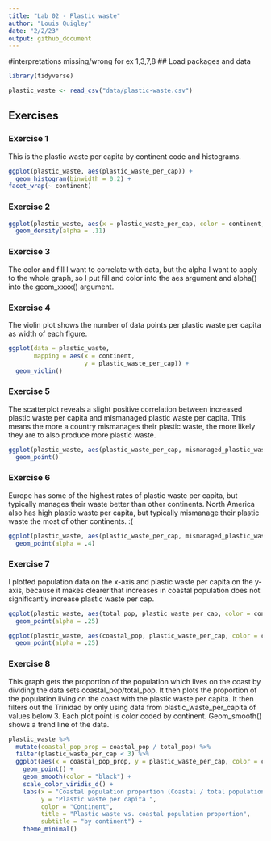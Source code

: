```yaml
---
title: "Lab 02 - Plastic waste"
author: "Louis Quigley"
date: "2/2/23"
output: github_document
---
```

#interpretations missing/wrong for ex 1,3,7,8 
## Load packages and data

```r
library(tidyverse) 
```

```r
plastic_waste <- read_csv("data/plastic-waste.csv")
```

## Exercises

### Exercise 1

This is the plastic waste per capita by continent code and histograms.

```r
ggplot(plastic_waste, aes(plastic_waste_per_cap)) +
  geom_histogram(binwidth = 0.2) +
facet_wrap(~ continent)
```

### Exercise 2

```r
ggplot(plastic_waste, aes(x = plastic_waste_per_cap, color = continent, fill = continent)) +
  geom_density(alpha = .11)
```

### Exercise 3

The color and fill I want to correlate with data, but the alpha I want to apply to the whole graph, so I put fill and color into the aes argument and alpha() into the geom_xxxx() argument. 

### Exercise 4

The violin plot shows the number of data points per plastic waste per capita as width of each figure. 

```r
ggplot(data = plastic_waste, 
       mapping = aes(x = continent, 
                     y = plastic_waste_per_cap)) +
  geom_violin()
```

### Exercise 5

The scatterplot reveals a slight positive correlation between increased plastic waste per capita and mismanaged plastic waste per capita. This means the more a country mismanages their plastic waste, the more likely they are to also produce more plastic waste. 

```r
ggplot(plastic_waste, aes(plastic_waste_per_cap, mismanaged_plastic_waste_per_cap)) +
  geom_point()
```

### Exercise 6

Europe has some of the highest rates of plastic waste per capita, but typically manages their waste better than other continents. North America also has high plastic waste per capita, but typically mismanage their plastic waste the most of other continents. :(

```r
ggplot(plastic_waste, aes(plastic_waste_per_cap, mismanaged_plastic_waste_per_cap, color = continent)) +
  geom_point(alpha = .4)
```

### Exercise 7

I plotted population data on the x-axis and plastic waste per capita on the y-axis, because it makes clearer that increases in coastal population does not significantly increase plastic waste per cap. 

```r
ggplot(plastic_waste, aes(total_pop, plastic_waste_per_cap, color = continent)) +
  geom_point(alpha = .25)
```

```r
ggplot(plastic_waste, aes(coastal_pop, plastic_waste_per_cap, color = continent)) +
  geom_point(alpha = .25)
```

### Exercise 8

This graph gets the proportion of the population which lives on the coast by dividing the data sets coastal_pop/total_pop. It then plots the proportion of the population living on the coast with the plastic waste per capita. It then filters out the Trinidad by only using data from plastic_waste_per_capita of values below 3. Each plot point is color coded by continent. Geom_smooth() shows a trend line of the data. 

```r
plastic_waste %>% 
  mutate(coastal_pop_prop = coastal_pop / total_pop) %>%
  filter(plastic_waste_per_cap < 3) %>%
  ggplot(aes(x = coastal_pop_prop, y = plastic_waste_per_cap, color = continent)) + 
    geom_point() +
    geom_smooth(color = "black") +
    scale_color_viridis_d() +
    labs(x = "Coastal population proportion (Coastal / total population)", 
         y = "Plastic waste per capita ", 
         color = "Continent",
         title = "Plastic waste vs. coastal population proportion",
         subtitle = "by continent") +
    theme_minimal()
```

